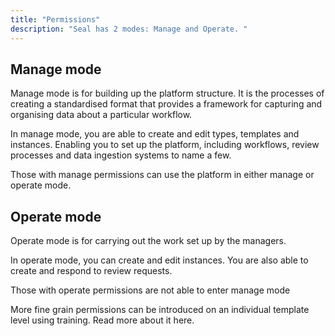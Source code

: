 ```yaml
---
title: "Permissions"
description: "Seal has 2 modes: Manage and Operate. "
---
```


## Manage mode

Manage mode is for building up the platform structure. It  is the processes of creating a standardised format that provides a framework for capturing and organising data about a particular workflow.

In manage mode, you are able to create and edit types, templates and instances. Enabling you to set up the platform, including workflows, review processes and data ingestion systems to name a few.

Those with manage permissions can use the platform in either manage or operate mode.

## Operate mode

Operate mode is for carrying out the work set up by the managers.

In operate mode, you can create and edit instances. You are also able to create and respond to review requests.

Those with operate permissions are not able to enter manage mode

<Note>
  More fine grain permissions can be introduced on an individual template level using training. Read more about it here.
</Note>